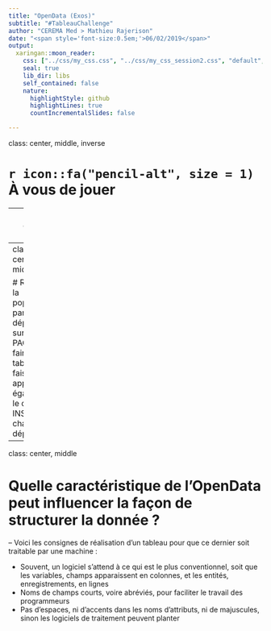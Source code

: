 ```yaml
---
title: "OpenData (Exos)"
subtitle: "#TableauChallenge"
author: "CEREMA Med > Mathieu Rajerison"
date: "<span style='font-size:0.5em;'>06/02/2019</span>"
output:
  xaringan::moon_reader:
    css: ["../css/my_css.css", "../css/my_css_session2.css", "default", "default-fonts"]
    seal: true
    lib_dir: libs
    self_contained: false
    nature:
      highlightStyle: github
      highlightLines: true
      countIncrementalSlides: false

---
```

class: center, middle, inverse

# `r icon::fa("pencil-alt", size = 1)` À vous de jouer

---
class: center, middle

# Créer un tableau depuis les instructions suivantes :

- Aix-en-Provence compte 141438 habitants. Son code INSEE est 13090 et elle appartient aux Bouches-du-Rhône.
- Marseille appartient au même département. Elle compte 850726 habitants. Son code INSEE est 13055
- Nice (06088) est une commune des Alpes-Maritimes. Elle compte 343304 habitants.

---
class: center, middle

# Récupérer la population par département sur la région PACA et en faire un tableau en faisant apparaître également le code INSEE de chaque département

---
class: center, middle

# Quelle caractéristique de l'OpenData peut influencer la façon de structurer la donnée ?

--
Voici les consignes de réalisation d'un tableau pour que ce dernier soit traitable par une machine :

- Souvent, un logiciel s'attend à ce qui est le plus conventionnel, soit que les variables, champs apparaissent en colonnes, et les entités, enregistrements, en lignes
- Noms de champs courts, voire abréviés, pour faciliter le travail des programmeurs
- Pas d'espaces, ni d'accents dans les noms d'attributs, ni de majuscules, sinon les logiciels de traitement peuvent planter